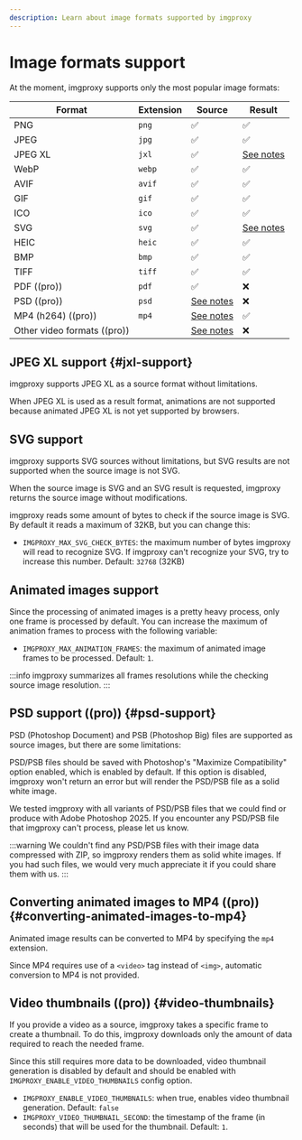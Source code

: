```yaml
---
description: Learn about image formats supported by imgproxy
---
```


# Image formats support

At the moment, imgproxy supports only the most popular image formats:

| Format                      | Extension | Source                         | Result                    |
| ----------------------------|-----------|--------------------------------|---------------------------|
| PNG                         | `png`     | :white_check_mark:             | :white_check_mark:        |
| JPEG                        | `jpg`     | :white_check_mark:             | :white_check_mark:        |
| JPEG XL                     | `jxl`     | :white_check_mark:             | [See notes](#jxl-support) |
| WebP                        | `webp`    | :white_check_mark:             | :white_check_mark:        |
| AVIF                        | `avif`    | :white_check_mark:             | :white_check_mark:        |
| GIF                         | `gif`     | :white_check_mark:             | :white_check_mark:        |
| ICO                         | `ico`     | :white_check_mark:             | :white_check_mark:        |
| SVG                         | `svg`     | :white_check_mark:             | [See notes](#svg-support) |
| HEIC                        | `heic`    | :white_check_mark:             | :white_check_mark:        |
| BMP                         | `bmp`     | :white_check_mark:             | :white_check_mark:        |
| TIFF                        | `tiff`    | :white_check_mark:             | :white_check_mark:        |
| PDF ((pro))                 | `pdf`     | :white_check_mark:             | :x:                       |
| PSD ((pro))                 | `psd`     | [See notes](#psd-support)      | :x:                       |
| MP4 (h264) ((pro))          | `mp4`     | [See notes](#video-thumbnails) | :white_check_mark:        |
| Other video formats ((pro)) |           | [See notes](#video-thumbnails) | :x:                       |

## JPEG XL support {#jxl-support}

imgproxy supports JPEG XL as a source format without limitations.

When JPEG XL is used as a result format, animations are not supported because animated JPEG XL is not yet supported by browsers.

## SVG support

imgproxy supports SVG sources without limitations, but SVG results are not supported when the source image is not SVG.

When the source image is SVG and an SVG result is requested, imgproxy returns the source image without modifications.

imgproxy reads some amount of bytes to check if the source image is SVG. By default it reads a maximum of 32KB, but you can change this:

* `IMGPROXY_MAX_SVG_CHECK_BYTES`: the maximum number of bytes imgproxy will read to recognize SVG. If imgproxy can't recognize your SVG, try to increase this number. Default: `32768` (32KB)

## Animated images support

Since the processing of animated images is a pretty heavy process, only one frame is processed by default. You can increase the maximum of animation frames to process with the following variable:

* `IMGPROXY_MAX_ANIMATION_FRAMES`: the maximum of animated image frames to be processed. Default: `1`.

:::info
imgproxy summarizes all frames resolutions while the checking source image resolution.
:::

## PSD support ((pro)) {#psd-support}

PSD (Photoshop Document) and PSB (Photoshop Big) files are supported as source images, but there are some limitations:

PSD/PSB files should be saved with Photoshop's "Maximize Compatibility" option enabled, which is enabled by default. If this option is disabled, imgproxy won't return an error but will render the PSD/PSB file as a solid white image.

We tested imgproxy with all variants of PSD/PSB files that we could find or produce with Adobe Photoshop 2025. If you encounter any PSD/PSB file that imgproxy can't process, please let us know.

:::warning
We couldn't find any PSD/PSB files with their image data compressed with ZIP, so imgproxy renders them as solid white images. If you had such files, we would very much appreciate it if you could share them with us.
:::

## Converting animated images to MP4 ((pro)) {#converting-animated-images-to-mp4}

Animated image results can be converted to MP4 by specifying the `mp4` extension.

Since MP4 requires use of a `<video>` tag instead of `<img>`, automatic conversion to MP4 is not provided.

## Video thumbnails ((pro)) {#video-thumbnails}

If you provide a video as a source, imgproxy takes a specific frame to create a thumbnail. To do this, imgproxy downloads only the amount of data required to reach the needed frame.

Since this still requires more data to be downloaded, video thumbnail generation is disabled by default and should be enabled with `IMGPROXY_ENABLE_VIDEO_THUMBNAILS` config option.

* `IMGPROXY_ENABLE_VIDEO_THUMBNAILS`: when true, enables video thumbnail generation. Default: `false`
* `IMGPROXY_VIDEO_THUMBNAIL_SECOND`: the timestamp of the frame (in seconds) that will be used for the thumbnail. Default: `1`.
